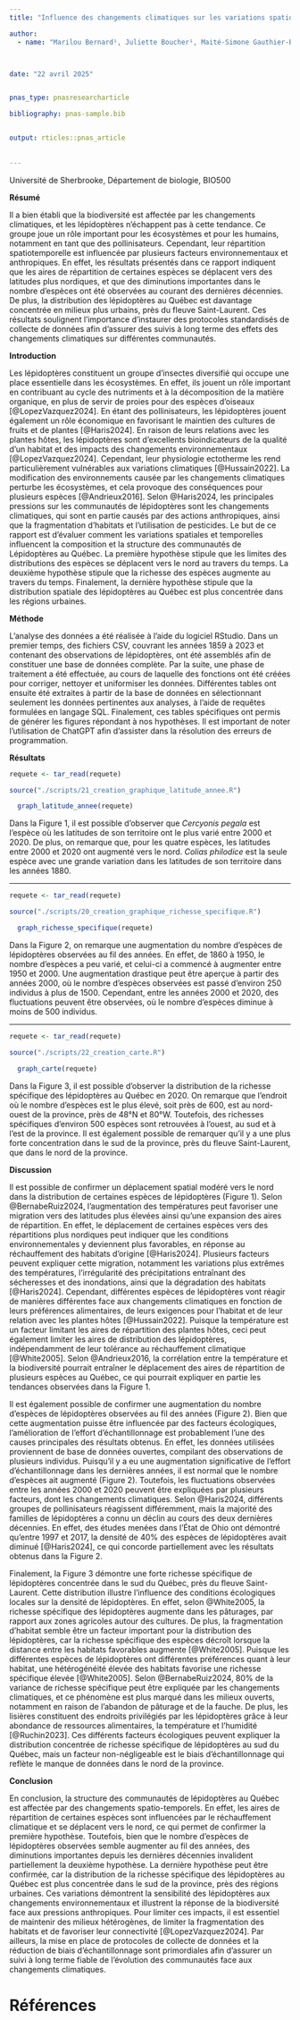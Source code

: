 ```yaml
---
title: "Influence des changements climatiques sur les variations spatiotemporelles et la structure des communautés de lépidoptères au Québec"

author: 
  - name: "Marilou Bernard¹, Juliette Boucher¹, Maité-Simone Gauthier-Bénard¹, Alexandre Tougas¹"



date: "22 avril 2025"


pnas_type: pnasresearcharticle

bibliography: pnas-sample.bib


output: rticles::pnas_article 
  
   
---
```


\maketitle

 \vspace{-45pt} 
\noindent
\textbf{1:} Université de Sherbrooke, Département de biologie, BIO500

\vspace{15pt}  

 **Résumé**
 
 Il a bien établi que la biodiversité est affectée par les changements climatiques, et les lépidoptères n’échappent pas à cette tendance. Ce groupe joue un rôle important pour les écosystèmes et pour les humains, notamment en tant que des pollinisateurs. Cependant, leur répartition spatiotemporelle est influencée par plusieurs facteurs environnementaux et anthropiques. En effet, les résultats présentés dans ce rapport indiquent que les aires de répartition de certaines espèces se déplacent vers des latitudes plus nordiques, et que des diminutions importantes dans le nombre d’espèces ont été observées au courant des dernières décennies. De plus, la distribution des lépidoptères au Québec est davantage concentrée en milieux plus urbains, près du fleuve Saint-Laurent. Ces résultats soulignent l’importance d’instaurer des protocoles standardisés de collecte de données afin d’assurer des suivis à long terme des effets des changements climatiques sur différentes communautés. 
\vspace{10pt}  

**Introduction** 

Les lépidoptères constituent un groupe d’insectes diversifié qui occupe une place essentielle dans les écosystèmes. En effet, ils jouent un rôle important en contribuant au cycle des nutriments et à la décomposition de la matière organique, en plus de servir de proies pour des espèces d’oiseaux [@LopezVazquez2024]. En étant des pollinisateurs, les lépidoptères jouent également un rôle économique en favorisant le maintien des cultures de fruits et de plantes [@Haris2024]. En raison de leurs relations avec les plantes hôtes, les lépidoptères sont d’excellents bioindicateurs de la qualité d’un habitat et des impacts des changements environnementaux [@LopezVazquez2024]. Cependant, leur physiologie ectotherme les rend particulièrement vulnérables aux variations climatiques [@Hussain2022]. La modification des environnements causée par les changements climatiques perturbe les écosystèmes, et cela provoque des conséquences pour plusieurs espèces [@Andrieux2016]. Selon @Haris2024, les principales pressions sur les communautés de lépidoptères sont les changements climatiques, qui sont en partie causés par des actions anthropiques, ainsi que la fragmentation d’habitats et l’utilisation de pesticides. Le but de ce rapport est d’évaluer comment les variations spatiales et temporelles influencent la composition et la structure des communautés de Lépidoptères au Québec. La première hypothèse stipule que les limites des distributions des espèces se déplacent vers le nord au travers du temps. La deuxième hypothèse stipule que la richesse des espèces augmente au travers du temps. Finalement, la dernière hypothèse stipule que la distribution spatiale des lépidoptères au Québec est plus concentrée dans les régions urbaines. 

\vspace{10pt}
**Méthode**

L’analyse des données a été réalisée à l’aide du logiciel RStudio. Dans un premier temps, des fichiers CSV, couvrant les années 1859 à 2023 et contenant des observations de lépidoptères, ont été assemblés afin de constituer une base de données complète. Par la suite, une phase de traitement a été effectuée, au cours de laquelle des fonctions ont été créées pour corriger, nettoyer et uniformiser les données. Différentes tables ont ensuite été extraites à partir de la base de données en sélectionnant seulement les données pertinentes aux analyses, à l’aide de requêtes formulées en langage SQL. Finalement, ces tables spécifiques ont permis de générer les figures répondant à nos hypothèses. Il est important de noter l’utilisation de ChatGPT afin d’assister dans la résolution des erreurs de programmation. 


\vspace{10pt}
**Résultats**
 



```r

requete <- tar_read(requete)

source("./scripts/21_creation_graphique_latitude_annee.R")

  graph_latitude_annee(requete)
```
Dans la Figure 1, il est possible d’observer que *Cercyonis pegala* est l’espèce où les latitudes de son territoire ont le plus varié entre 2000 et 2020. De plus, on remarque que, pour les quatre espèces, les latitudes entre 2000 et 2020 ont augmenté vers le nord. *Colias philodice* est la seule espèce avec une grande variation dans les latitudes de son territoire dans les années 1880.

---



```r

requete <- tar_read(requete) 

source("./scripts/20_creation_graphique_richesse_specifique.R")

  graph_richesse_specifique(requete) 

```

Dans la Figure 2, on remarque une augmentation du nombre d’espèces de lépidoptères observées au fil des années. En effet, de 1860 à 1950, le nombre d’espèces a peu varié, et celui-ci a commencé à augmenter entre 1950 et 2000. Une augmentation drastique peut être aperçue à partir des années 2000, où le nombre d’espèces observées est passé d’environ 250 individus à plus de 1500. Cependant, entre les années 2000 et 2020, des fluctuations peuvent être observées, où le nombre d’espèces diminue à moins de 500 individus.

---



```r

requete <- tar_read(requete) 

source("./scripts/22_creation_carte.R")

  graph_carte(requete) 

```


Dans la Figure 3, il est possible d’observer la distribution de la richesse spécifique des lépidoptères au Québec en 2020. On remarque que l’endroit où le nombre d’espèces est le plus élevé, soit près de 600, est au nord-ouest de la province, près de 48°N et 80°W. Toutefois, des richesses spécifiques d’environ 500 espèces sont retrouvées à l’ouest, au sud et à l’est de la province. Il est également possible de remarquer qu’il y a une plus forte concentration dans le sud de la province, près du fleuve Saint-Laurent, que dans le nord de la province.

\vspace{10pt}
**Discussion **

Il est possible de confirmer un déplacement spatial modéré vers le nord dans la distribution de certaines espèces de lépidoptères (Figure 1). Selon @BernabeRuiz2024, l’augmentation des températures peut favoriser une migration vers des latitudes plus élevées ainsi qu’une expansion des aires de répartition. En effet, le déplacement de certaines espèces vers des répartitions plus nordiques peut indiquer que les conditions environnementales y deviennent plus favorables, en réponse au réchauffement des habitats d’origine [@Haris2024]. Plusieurs facteurs peuvent expliquer cette migration, notamment les variations plus extrêmes des températures, l’irrégularité des précipitations entraînant des sécheresses et des inondations, ainsi que la dégradation des habitats [@Haris2024]. Cependant, différentes espèces de lépidoptères vont réagir de manières différentes face aux changements climatiques en fonction de leurs préférences alimentaires, de leurs exigences pour l’habitat et de leur relation avec les plantes hôtes [@Hussain2022]. Puisque la température est un facteur limitant les aires de répartition des plantes hôtes, ceci peut également limiter les aires de distribution des lépidoptères, indépendamment de leur tolérance au réchauffement climatique [@White2005]. Selon @Andrieux2016, la corrélation entre la température et la biodiversité pourrait entraîner le déplacement des aires de répartition de plusieurs espèces au Québec, ce qui pourrait expliquer en partie les tendances observées dans la Figure 1. 


Il est également possible de confirmer une augmentation du nombre d’espèces de lépidoptères observées au fil des années (Figure 2). Bien que cette augmentation puisse être influencée par des facteurs écologiques, l’amélioration de l’effort d’échantillonnage est probablement l’une des causes principales des résultats obtenus. En effet, les données utilisées proviennent de base de données ouvertes, compilant des observations de plusieurs individus. Puisqu’il y a eu une augmentation significative de l’effort d’échantillonnage dans les dernières années, il est normal que le nombre d’espèces ait augmenté (Figure 2). Toutefois, les fluctuations observées entre les années 2000 et 2020 peuvent être expliquées par plusieurs facteurs, dont les changements climatiques. Selon @Haris2024, différents groupes de pollinisateurs réagissent différemment, mais la majorité des familles de lépidoptères a connu un déclin au cours des deux dernières décennies. En effet, des études menées dans l’État de Ohio ont démontré qu’entre 1997 et 2017, la densité de 40% des espèces de lépidoptères avait diminué [@Haris2024], ce qui concorde partiellement avec les résultats obtenus dans la Figure 2. 


Finalement, la Figure 3 démontre une forte richesse spécifique de lépidoptères concentrée dans le sud du Québec, près du fleuve Saint-Laurent. Cette distribution illustre l’influence des conditions écologiques locales sur la densité de lépidoptères. En effet, selon @White2005, la richesse spécifique des lépidoptères augmente dans les pâturages, par rapport aux zones agricoles autour des cultures. De plus, la fragmentation d’habitat semble être un facteur important pour la distribution des lépidoptères, car la richesse spécifique des espèces décroît lorsque la distance entre les habitats favorables augmente [@White2005]. Puisque les différentes espèces de lépidoptères ont différentes préférences quant à leur habitat, une hétérogénéité élevée des habitats favorise une richesse spécifique élevée [@White2005]. Selon @BernabeRuiz2024, 80% de la variance de richesse spécifique peut être expliquée par les changements climatiques, et ce phénomène est plus marqué dans les milieux ouverts, notamment en raison de l’abandon de pâturage et de la fauche. De plus, les lisières constituent des endroits privilégiés par les lépidoptères grâce à leur abondance de ressources alimentaires, la température et l’humidité [@Ruchin2023]. Ces différents facteurs écologiques peuvent expliquer la distribution concentrée de richesse spécifique de lépidoptères au sud du Québec, mais un facteur non-négligeable est le biais d’échantillonnage qui reflète le manque de données dans le nord de la province. 


\vspace{10pt}

**Conclusion**

En conclusion, la structure des communautés de lépidoptères au Québec est affectée par des changements spatio-temporels. En effet, les aires de répartition de certaines espèces sont influencées par le réchauffement climatique et se déplacent vers le nord, ce qui permet de confirmer la première hypothèse. Toutefois, bien que le nombre d’espèces de lépidoptères observées semble augmenter au fil des années, des diminutions importantes depuis les dernières décennies invalident partiellement la deuxième hypothèse. La dernière hypothèse peut être confirmée, car la distribution de la richesse spécifique des lépidoptères au Québec est plus concentrée dans le sud de la province, près des régions urbaines. Ces variations démontrent la sensibilité des lépidoptères aux changements environnementaux et illustrent la réponse de la biodiversité face aux pressions anthropiques. Pour limiter ces impacts, il est essentiel de maintenir des milieux hétérogènes, de limiter la fragmentation des habitats et de favoriser leur connectivité [@LopezVazquez2024]. Par ailleurs, la mise en place de protocoles de collecte de données et la réduction de biais d’échantillonnage sont primordiales afin d’assurer un suivi à long terme fiable de l’évolution des communautés face aux changements climatiques.  


# Références



\pnasbreak
